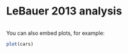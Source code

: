 LeBauer 2013 analysis
========================================================



```r

```

You can also embed plots, for example:

```r
plot(cars)
```

